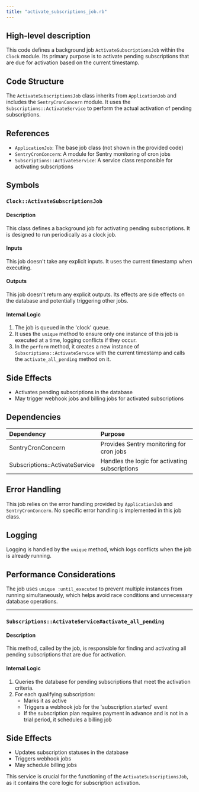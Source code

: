 ```yaml
---
title: "activate_subscriptions_job.rb"
---
```


## High-level description
This code defines a background job `ActivateSubscriptionsJob` within the `Clock` module. Its primary purpose is to activate pending subscriptions that are due for activation based on the current timestamp.

## Code Structure
The `ActivateSubscriptionsJob` class inherits from `ApplicationJob` and includes the `SentryCronConcern` module. It uses the `Subscriptions::ActivateService` to perform the actual activation of pending subscriptions.

## References
- `ApplicationJob`: The base job class (not shown in the provided code)
- `SentryCronConcern`: A module for Sentry monitoring of cron jobs
- `Subscriptions::ActivateService`: A service class responsible for activating subscriptions

## Symbols

### `Clock::ActivateSubscriptionsJob`
#### Description
This class defines a background job for activating pending subscriptions. It is designed to run periodically as a clock job.

#### Inputs
This job doesn't take any explicit inputs. It uses the current timestamp when executing.

#### Outputs
This job doesn't return any explicit outputs. Its effects are side effects on the database and potentially triggering other jobs.

#### Internal Logic
1. The job is queued in the 'clock' queue.
2. It uses the `unique` method to ensure only one instance of this job is executed at a time, logging conflicts if they occur.
3. In the `perform` method, it creates a new instance of `Subscriptions::ActivateService` with the current timestamp and calls the `activate_all_pending` method on it.

## Side Effects
- Activates pending subscriptions in the database
- May trigger webhook jobs and billing jobs for activated subscriptions

## Dependencies
| Dependency | Purpose |
|:-----------|:--------|
| SentryCronConcern | Provides Sentry monitoring for cron jobs |
| Subscriptions::ActivateService | Handles the logic for activating subscriptions |

## Error Handling
This job relies on the error handling provided by `ApplicationJob` and `SentryCronConcern`. No specific error handling is implemented in this job class.

## Logging
Logging is handled by the `unique` method, which logs conflicts when the job is already running.

## Performance Considerations
The job uses `unique :until_executed` to prevent multiple instances from running simultaneously, which helps avoid race conditions and unnecessary database operations.

---

### `Subscriptions::ActivateService#activate_all_pending`
#### Description
This method, called by the job, is responsible for finding and activating all pending subscriptions that are due for activation.

#### Internal Logic
1. Queries the database for pending subscriptions that meet the activation criteria.
2. For each qualifying subscription:
   - Marks it as active
   - Triggers a webhook job for the 'subscription.started' event
   - If the subscription plan requires payment in advance and is not in a trial period, it schedules a billing job

## Side Effects
- Updates subscription statuses in the database
- Triggers webhook jobs
- May schedule billing jobs

This service is crucial for the functioning of the `ActivateSubscriptionsJob`, as it contains the core logic for subscription activation.